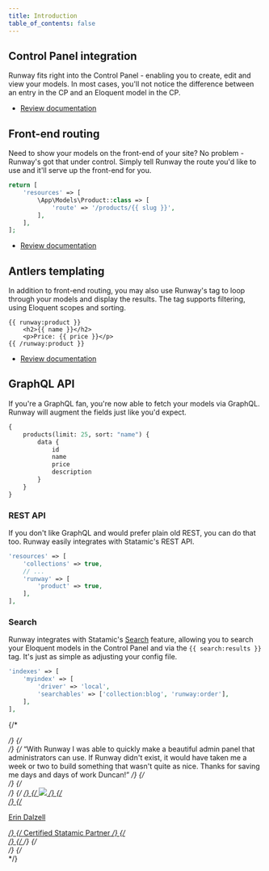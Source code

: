 ```yaml
---
title: Introduction
table_of_contents: false
---
```


## Control Panel integration

Runway fits right into the Control Panel - enabling you to create, edit and view your models. In most cases, you'll not notice the difference between an entry in the CP and an Eloquent model in the CP.

-   [Review documentation](https://runway.duncanmcclean.com/control-panel)

## Front-end routing

Need to show your models on the front-end of your site? No problem - Runway's got that under control. Simply tell Runway the route you'd like to use and it'll serve up the front-end for you.

```php config/runway.php
return [
    'resources' => [
        \App\Models\Product::class => [
            'route' => '/products/{{ slug }}',
        ],
    ],
];
```

-   [Review documentation](https://runway.duncanmcclean.com/frontend-routing)

## Antlers templating

In addition to front-end routing, you may also use Runway's tag to loop through your models and display the results. The tag supports filtering, using Eloquent scopes and sorting.

```antlers
{{ runway:product }}
    <h2>{{ name }}</h2>
    <p>Price: {{ price }}</p>
{{ /runway:product }}
```

-   [Review documentation](https://runway.duncanmcclean.com/templating)

## GraphQL API

If you're a GraphQL fan, you're now able to fetch your models via GraphQL. Runway will augment the fields just like you'd expect.

```graphql
{
    products(limit: 25, sort: "name") {
        data {
            id
            name
            price
            description
        }
    }
}
```

### REST API

If you don't like GraphQL and would prefer plain old REST, you can do that too. Runway easily integrates with Statamic's REST API.

```php
'resources' => [
    'collections' => true,
    // ...
    'runway' => [
        'product' => true,
    ],
],
```

### Search

Runway integrates with Statamic's [Search](https://statamic.dev/search) feature, allowing you to search your Eloquent models in the Control Panel and via the `{{ search:results }}` tag. It's just as simple as adjusting your config file.

```php config/statamic/search.php
'indexes' => [
    'myindex' => [
        'driver' => 'local',
        'searchables' => ['collection:blog', 'runway:order'],
    ],
],
```

{/* <div class="not-prose testimonial"> */}
{/*     <div class="testimonial-body"> */}
{/*         “With Runway I was able to quickly make a beautiful admin panel that administrators can use. If Runway didn't exist, it would have taken me a week or two to build something that wasn't quite as nice. Thanks for saving me days and days of work Duncan!” */}
{/*     </div> */}
{/*     <div class="testimonial-person"> */}
{/*         <a href="https://silentz.co" target="_blank"> */}
{/*             <img src="/img/testimonials/erin.jpeg"> */}
{/*             <div> */}
{/*                 <p>Erin Dalzell</p> */}
{/*                 <span>Certified Statamic Partner</span> */}
{/*             </div> */}
{/*         </a> */}
{/*     </div> */}
{/* </div> */}
